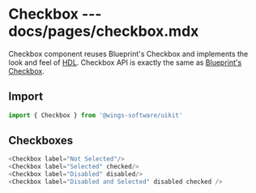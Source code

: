 # Checkbox --- docs/pages/checkbox.mdx

Checkbox component reuses Blueprint's Checkbox and implements the look and feel of [HDL](https://projects.invisionapp.com/d/?origin=v7#/projects/prototypes/17628604).
Checkbox API is exactly the same as [Blueprint's Checkbox](https://blueprintjs.com/docs/#core/components/checkbox).

## Import

```js
import { Checkbox } from '@wings-software/uikit'
```

## Checkboxes

```js live=true
<Checkbox label="Not Selected"/>
<Checkbox label="Selected" checked/>
<Checkbox label="Disabled" disabled/>
<Checkbox label="Disabled and Selected" disabled checked />
```
